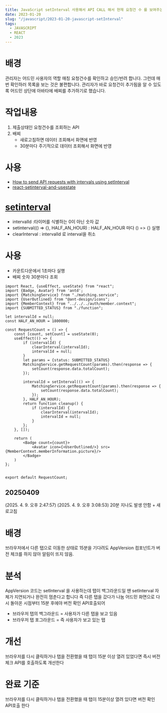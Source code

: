 ```yaml
---
title: JavaScript setInterval 사용해서 API CALL 해서 현재 요청건 수 를 보여주는 배찌
date: 2023-01-20
slug: "/javascript/2023-01-20-javascript-setInterval"
tags:
  - JAVASCRIPT
  - REACT
  - 2023
---
```


# 배경
관리자는 어드민 사용자의 역할 매칭 요청건수를 확인하고 승인/반려 합니다.
그런데 매번 확인하러 목록을 보는 것은 불편합니다.
관리자가 바로 요청건이 추가됨을 알 수 있도록
어드민 상단에 아바타에 배찌를 추가하기로 했습니다.

# 작업내용
1. 제출상태인 요청건수를 조회하는 API
2. 배찌
    * 새로고침하면 데이터 조회해서 화면에 반영
    * 30분마다 주기적으로 데이터 조회해서 화면에 반영

# 사용
* [How to send API requests with intervals using setInterval](https://rapidapi.com/guides/api-requests-intervals)
* [react-setinterval-and-usestate](https://stackoverflow.com/questions/71172632/react-setinterval-and-usestate)


# [setinterval](https://developer.mozilla.org/ko/docs/Web/API/setInterval)

- intervalId :타이머를 식별하는 0이 아닌 숫자 값
- setinterval(() => {}, HALF_AN_HOUR) : HALF_AN_HOUR 마다 () => {} 실행
- clearInterval : intervalId 로 interval을 취소

# 사용
- 카운트다운에서 1초마다 실행
- 배찌 숫자 30분마다 조회

```
import React, {useEffect, useState} from "react";
import {Badge, Avatar} from 'antd';
import {MatchingService} from "./matching.service";
import {UserOutlined} from "@ant-design/icons";
import {MemberContext} from "../../../auth/member.context";
import {SUBMITTED_STATUS} from "./function";

let intervalId = null;
const HALF_AN_HOUR = 1800000;

const RequestCount = () => {
    const [count, setCount] = useState(0);
    useEffect(() => {
        if (intervalId) {
            clearInterval(intervalId);
            intervalId = null;
        }
        let params = {status: SUBMITTED_STATUS}
        MatchingService.getRequestCount(params).then(response => {
            setCount(response.data.totalCount);
        });

        intervalId = setInterval(() => {
            MatchingService.getRequestCount(params).then(response => {
                setCount(response.data.totalCount);
            });
        }, HALF_AN_HOUR);
        return function cleanup() {
            if (intervalId) {
                clearInterval(intervalId);
                intervalId = null;
            }
        };
    }, []);

    return (
        <Badge count={count}>
            <Avatar icon={<UserOutlined/>} src={MemberContext.memberInformation.picture}/>
        </Badge>
    )
};


export default RequestCount;

```

## 20250409
(2025. 4. 9. 오후 2:47:57)
(2025. 4. 9. 오후 3:08:53) 20분 지나도 발생 안함 + 새로고침



# 배경
브라우저에서 다른 탭으로 이동한 상태로 15분을 기다려도
AppVersion 컴포넌트가 버전 체크를 하지 않아 알림이 뜨지 않음.


# 분석

AppVersion 코드는 setInterval 을 사용하는데 탭이 백그라운드일 땐 setInterval 자체가 지연되거나 완전히 멈춘다고 합니다
즉 다른 탭을 갔다가 나눔 어드민 화면으로  다시 돌아온 시점부터 15분 후에야 버전 확인 API호출되어

* 브라우저 탭의 백그라운드 = 사용자가 다른 탭을 보고 있음
* 브라우저 탭 포그라운드 = 즉 사용자가 보고 있는 탭


# 개선
브라우저를 다시 클릭하거나 탭을 전환했을 때
탭이 15분 이상 열려 있었다면 즉시 버전 체크 API를 호출하도록 개선한다

# 완료 기준
브라우저를 다시 클릭하거나 탭을 전환했을 때 탭이 15분이상 열려 있다면 버전 확인 API호출 한다
